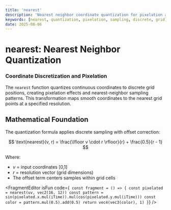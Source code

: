 ```yaml
---
title: 'nearest'
description: 'Nearest neighbor coordinate quantization for pixelation and discrete sampling effects'
keywords: [nearest, quantization, pixelation, sampling, discrete, grid]
date: 2025-08-06
---
```



# nearest: Nearest Neighbor Quantization

### Coordinate Discretization and Pixelation

The `nearest` function quantizes continuous coordinates to discrete grid positions, creating pixelation effects and nearest-neighbor sampling patterns. This transformation maps smooth coordinates to the nearest grid points at a specified resolution.

## Mathematical Foundation

The quantization formula applies discrete sampling with offset correction:

$$
\text{nearest}(v, r) = \frac{\lfloor v \cdot r \rfloor}{r} + \frac{0.5}{r - 1}
$$

Where:

- $v$ = input coordinates [0,1]
- $r$ = resolution vector (grid dimensions)
- The offset term centers samples within grid cells

<FragmentEditor
        isFun
        code={`
const fragment = () => {
        const pixelated = nearest(uv, vec2(16, 12))
        const pattern = sin(pixelated.x.mul(iTime)).mul(cos(pixelated.y.mul(iTime)))
        const color = pattern.mul(0.5).add(0.5)
        return vec4(vec3(color), 1)
}`}
/>
